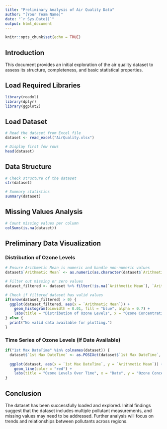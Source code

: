 ```yaml
---
title: "Preliminary Analysis of Air Quality Data"
author: "[Your Team Name]"
date: "`r Sys.Date()`"
output: html_document
---
```


```r
knitr::opts_chunk$set(echo = TRUE)
```

## Introduction
This document provides an initial exploration of the air quality dataset to assess its structure, completeness, and basic statistical properties.

## Load Required Libraries
```r
library(readxl)
library(dplyr)
library(ggplot2)
```

## Load Dataset
```r
# Read the dataset from Excel file
dataset <- read_excel("AirQuality.xlsx")

# Display first few rows
head(dataset)
```

## Data Structure
```r
# Check structure of the dataset
str(dataset)

# Summary statistics
summary(dataset)
```

## Missing Values Analysis
```r
# Count missing values per column
colSums(is.na(dataset))
```

## Preliminary Data Visualization
### Distribution of Ozone Levels
```r
# Ensure Arithmetic Mean is numeric and handle non-numeric values
dataset$`Arithmetic Mean` <- as.numeric(as.character(dataset$`Arithmetic Mean`))

# Filter out missing or zero values
dataset_filtered <- dataset %>% filter(!is.na(`Arithmetic Mean`), `Arithmetic Mean` > 0)

# Check if filtered dataset has valid values
if(nrow(dataset_filtered) > 0) {
  ggplot(dataset_filtered, aes(x = `Arithmetic Mean`)) +
    geom_histogram(binwidth = 0.01, fill = "blue", alpha = 0.7) +
    labs(title = "Distribution of Ozone Levels", x = "Ozone Concentration (ppm)", y = "Count")
} else {
  print("No valid data available for plotting.")
}
```

### Time Series of Ozone Levels (If Date Available)
```r
if("1st Max DateTime" %in% colnames(dataset)) {
  dataset$`1st Max DateTime` <- as.POSIXct(dataset$`1st Max DateTime`, format="%m/%d/%Y %H:%M", tz="UTC")
  
  ggplot(dataset, aes(x = `1st Max DateTime`, y = `Arithmetic Mean`)) +
    geom_line(color = "red") +
    labs(title = "Ozone Levels Over Time", x = "Date", y = "Ozone Concentration (ppm)")
}
```

## Conclusion
The dataset has been successfully loaded and explored. Initial findings suggest that the dataset includes multiple pollutant measurements, and missing values may need to be addressed. Further analysis will focus on trends and relationships between pollutants across regions.